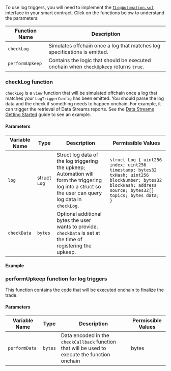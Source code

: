 
To use log triggers, you will need to implement the [`ILogAutomation.sol`](https://github.com/smartcontractkit/chainlink/blob/contracts-v1.3.0/contracts/src/v0.8/automation/interfaces/ILogAutomation.sol) interface in your smart contract. Click on the functions below to understand the parameters:

| Function Name   | Description                                                                           |
| --------------- | ------------------------------------------------------------------------------------- |
| `checkLog`      | Simulates offchain once a log that matches log specifications is emitted.             |
| `performUpkeep` | Contains the logic that should be executed onchain when `checkUpkeep` returns `true`. |

### checkLog function

`checkLog` is a `view` function that will be simulated offchain once a log that matches your `LogTriggerConfig` has been emitted. You should parse the log data and the check if something needs to happen onchain. For example, it can trigger the retrieval of Data Streams reports. See the [Data Streams Getting Started](/data-streams/getting-started) guide to see an example.

#### Parameters

| Variable Name | Type         | Description                                                                                                                                           | Permissible Values                                                                                                                                       |
| ------------- | ------------ | ----------------------------------------------------------------------------------------------------------------------------------------------------- | -------------------------------------------------------------------------------------------------------------------------------------------------------- |
| `log`         | struct `Log` | Struct log data of the log triggering the upkeep; Automation will form the triggering log into a struct so the user can query log data in `checkLog`. | `struct Log { uint256 index; uint256 timestamp; bytes32 txHash; uint256 blockNumber; bytes32 blockHash; address source; bytes32[] topics; bytes data; }` |
| `checkData`   | `bytes`      | Optional additional bytes the user wants to provide. `checkData` is set at the time of registering the upkeep.                                        |                                                                                                                                                          |

#### Example

<CodeSample src="snippets/Automation/ILogAutomation.sol" />

### performUpkeep function for log triggers

This function contains the code that will be executed onchain to finalize the trade.

#### Parameters

| Variable Name | Type    | Description                                                                                    | Permissible Values |
| ------------- | ------- | ---------------------------------------------------------------------------------------------- | ------------------ |
| `performData` | `bytes` | Data encoded in the `checkCallback` function that will be used to execute the function onchain | bytes              |
